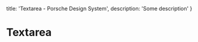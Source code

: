 
  title: 'Textarea - Porsche Design System',
  description: 'Some description'
}

# Textarea <ComponentStatus tagName="p-textarea"></ComponentStatus>
